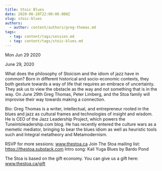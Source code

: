 ```yaml
---
title: Stoic Blues
date: 2020-06-28T22:00:00.000Z
slug: stoic-blues
authors:
  - author: content/authors/greg-thomas.md
tags:
  - tag: content/tags/session.md
  - tag: content/tags/stoic-blues.md
---
```






Mon Jun 29 2020

June 29, 2020

What does the philosophy of Stoicism and the idiom of jazz have in common? Born in different historical and socio-economic contexts, they both gesture towards a way of life that requires an embrace of uncertainty. They ask us to view the obstacle as the way and not something that is in the way. On June 29th Greg Thomas, Peter Limberg, and the Stoa family will improvise their way towards making a connection. 

Bio: Greg Thomas is a writer, intellectual, and entrepreneur rooted in the blues and jazz as cultural frames and technologies of insight and wisdom. He is CEO of the Jazz Leadership Project, which powers the Tuneintoleadership.com blog. He has recently entered the culture wars as a memetic mediator, bringing to bear the blues idiom as well as heuristic tools such and Integral metatheory and Metamodernism.

RSVP for more sessions: www.thestoa.ca
Join The Stoa mailing list: https://thestoa.substack.com
Intro song: Kali Yuga Blues by Bardo Pond

The Stoa is based on the gift economy. You can give us a gift here: www.thestoa.ca/gift


